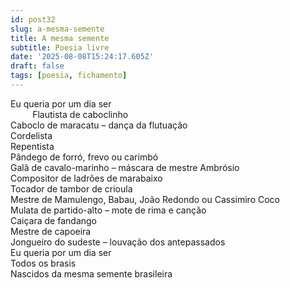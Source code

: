 ```yaml
---
id: post32
slug: a-mesma-semente
title: A mesma semente
subtitle: Poesia livre
date: '2025-08-08T15:24:17.605Z'
draft: false
tags: [poesia, fichamento]
---
```

Eu queria por um dia ser  
$\hspace{1cm}$Flautista de caboclinho  
Caboclo de maracatu – dança da flutuação  
Cordelista  
Repentista  
Pândego de forró, frevo ou carimbó  
Galã de cavalo-marinho – máscara de mestre Ambrósio  
Compositor de ladrões de marabaixo  
Tocador de tambor de crioula  
Mestre de Mamulengo, Babau, João Redondo ou Cassimiro Coco  
Mulata de partido-alto – mote de rima e canção  
Caiçara de fandango  
Mestre de capoeira  
Jongueiro do sudeste – louvação dos antepassados  
Eu queria por um dia ser  
Todos os brasis  
Nascidos da mesma semente brasileira
